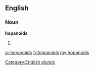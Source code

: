 ==English==

===Noun===
'''hopanoids'''

# {{plural of|[[hopanoid]]}}

[[Category:English plurals]]

[[ar:hopanoids]]
[[fr:hopanoids]]
[[my:hopanoids]]